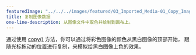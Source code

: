 ---
featuredImage: "../../../images/featured/03_Imported_Media-01_Copy_Image_Data-thumbnail.png"
title: 复制图像数据
one-line-description: 从图像文件中取色并绘制到画布上。
---

通过使用 <a href="https://p5js.org/reference/#/p5/copy" target="_blank">copy()</a> 方法，你可以通过将彩色图像的颜色从黑白图像的顶部开始， 跟随光标拖动的位置进行复制，来模拟给黑白图像上色的效果。